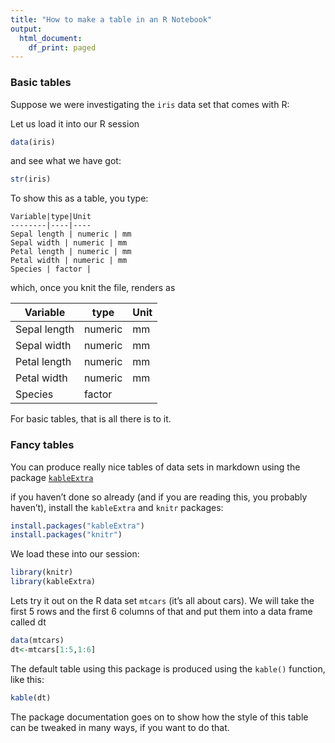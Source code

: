 ```yaml
---
title: "How to make a table in an R Notebook"
output:
  html_document:
    df_print: paged
---
```


### Basic tables

Suppose we were investigating the `iris` data set that comes with R:

Let us load it into our R session

```r
data(iris)
```

and see what we have got:

```r
str(iris)
```

To show this as a table, you type:

```
Variable|type|Unit
--------|----|----
Sepal length | numeric | mm
Sepal width | numeric | mm
Petal length | numeric | mm
Petal width | numeric | mm
Species | factor |
```

which, once you knit the file, renders as 

Variable|type|Unit
--------|----|----
Sepal length | numeric | mm
Sepal width | numeric | mm
Petal length | numeric | mm
Petal width | numeric | mm
Species | factor |

For basic tables, that is all there is to it.

### Fancy tables

You can produce really nice tables of data sets in markdown using the package [`kableExtra`](http://haozhu233.github.io/kableExtra/awesome_table_in_html.html)

if you haven't done so already (and if you are reading this, you probably haven't), install the `kableExtra` and `knitr` packages:

```r
install.packages("kableExtra")
install.packages("knitr")
```

We load these into our session:

```r
library(knitr)
library(kableExtra)
```

Lets try it out on the R data set `mtcars` (it's all about cars). We will take the first 5 rows and the first 6 columns of that and put them into a data frame called dt

```r
data(mtcars)
dt<-mtcars[1:5,1:6]
```

The default table using this package is produced using the `kable()` function, like this:

```r
kable(dt)
```

The package documentation goes on to show how the style of this table can be tweaked in many ways, if you want to do that.







